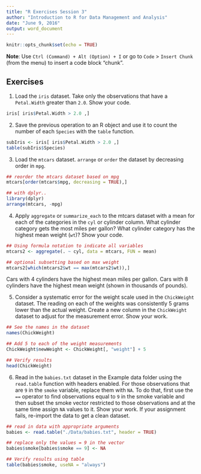 ```yaml
---
title: "R Exercises Session 3"
author: "Introduction to R for Data Management and Analysis"
date: "June 9, 2016"
output: word_document
---
```


```r
knitr::opts_chunk$set(echo = TRUE)
```

**Note**: Use `Ctrl (Command) + Alt (Option) + I` or go to `Code` > `Insert Chunk` (from the menu) to insert a code block "chunk". 

## Exercises

1. Load the `iris` dataset. Take only the observations that have a `Petal.Width` greater than `2.0`.
Show your code. 

```r
iris[ iris$Petal.Width > 2.0 ,]
```

2. Save the previous operation to an R object and use it to count the number of each `Species` with the `table` function.

```r
subIris <- iris[ iris$Petal.Width > 2.0 ,]
table(subIris$Species)
```

3. Load the `mtcars` dataset. `arrange` or `order` the dataset by decreasing order in `mpg`. 

```r
## reorder the mtcars dataset based on mpg
mtcars[order(mtcars$mpg, decreasing = TRUE),]

## with dplyr..
library(dplyr)
arrange(mtcars, -mpg)
```

4. Apply `aggregate` or `summarize_each` to the mtcars dataset with a mean for each of the categories in the `cyl` or cylinder column. What cylinder category gets the most miles per gallon? What cylinder category has the highest mean weight (`wt`)? Show your code. 

```r
## Using formula notation to indicate all variables
mtcars2 <- aggregate(. ~ cyl, data = mtcars, FUN = mean)

## optional subsetting based on max weight
mtcars2[which(mtcars2$wt == max(mtcars2$wt)),]
```

Cars with 4 cylinders have the highest mean miles per gallon. 
Cars with 8 cylinders have the highest mean weight (shown in thousands of pounds).

5. Consider a systematic error for the weight scale used in the `ChickWeight` dataset. The reading on each of the weights was consistently 5 grams lower than the actual weight. Create a new column in the `ChickWeight` dataset to adjust for the measurement error. Show your work. 

```r
## See the names in the dataset
names(ChickWeight)

## Add 5 to each of the weight measurements
ChickWeight$newWeight <- ChickWeight[, "weight"] + 5

## Verify results
head(ChickWeight)
```

6. Read in the `babies.txt` dataset in the Example data folder using the `read.table` function with headers enabled. For those observations that are `9` in the `smoke` variable, replace them with `NA`. To do that, first use the `==` operator to find observations equal to `9` in the smoke variable and then subset the smoke vector restricted to those observations and at the same time assign `NA` values to it. Show your work. If your assignment fails, re-import the data to get a clean dataset.

```r
## read in data with appropriate arguments
babies <- read.table("./Data/babies.txt", header = TRUE)

## replace only the values = 9 in the vector
babies$smoke[babies$smoke == 9] <- NA

## Verify results using table
table(babies$smoke, useNA = "always")
```

